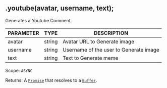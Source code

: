 ## .youtube(avatar, username, text);
Generates a Youtube Comment.

| PARAMETER   | TYPE   | DESCRIPTION                                    |
| ----------- | ------ | ---------------------------------------------- |
| avatar      | string | Avatar URL to Generate image                   |
| username    | string | Username of the user to Generate image         |
| text        | string | Text to Generate meme                          |

Scope: `ASYNC`

Returns: A [`Promise`](https://developer.mozilla.org/en-US/docs/Web/JavaScript/Reference/Global_Objects/Promise) that resolves to a [`Buffer`](https://nodejs.org/dist/latest/docs/api/buffer.html#buffer_class_buffer).